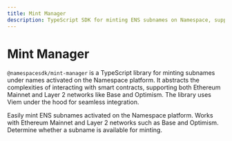 ```yaml
---
title: Mint Manager
description: TypeScript SDK for minting ENS subnames on Namespace, supporting Mainnet and L2 networks.
---
```


# Mint Manager

`@namespacesdk/mint-manager` is a TypeScript library for minting subnames under names activated on the Namespace platform. It abstracts the complexities of interacting with smart contracts, supporting both Ethereum Mainnet and Layer 2 networks like Base and Optimism. The library uses Viem under the hood for seamless integration.

<CardGroup>
  <Card title="Mint Subnames">
    Easily mint ENS subnames activated on the Namespace platform.
  </Card>
  <Card title="Mainnet & L2 Support">
    Works with Ethereum Mainnet and Layer 2 networks such as Base and Optimism.
  </Card>
  <Card title="Subname Availability Checks">
    Determine whether a subname is available for minting.
  </Card>
</CardGroup>
